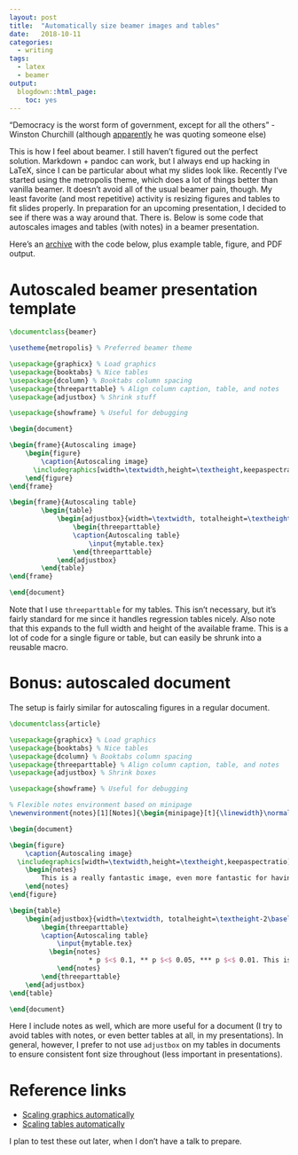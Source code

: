 ```yaml
---
layout: post
title:  "Automatically size beamer images and tables"
date:   2018-10-11
categories:
  - writing
tags:
  - latex
  - beamer
output:
  blogdown::html_page:
    toc: yes
---
```


"Democracy is the worst form of government, except for all the others" - Winston Churchill (although [apparently](https://www.nytimes.com/2017/02/14/opinion/dont-quote-them-on-it.html) he was quoting someone else)

This is how I feel about beamer. I still haven't figured out the perfect solution. Markdown + pandoc can work, but I always end up hacking in LaTeX, since I can be particular about what my slides look like. Recently I've started using the metropolis theme, which does a lot of things better than vanilla beamer. It doesn't avoid all of the usual beamer pain, though. My least favorite (and most repetitive) activity is resizing figures and tables to fit slides properly. In preparation for an upcoming presentation, I decided to see if there was a way around that. There is. Below is some code that autoscales images and tables (with notes) in a beamer presentation. 

Here's an [archive](/zip/autoscaling-archive.zip) with the code below, plus example table, figure, and PDF output. 

# Autoscaled beamer presentation template

```latex
\documentclass{beamer}

\usetheme{metropolis} % Preferred beamer theme

\usepackage{graphicx} % Load graphics
\usepackage{booktabs} % Nice tables
\usepackage{dcolumn} % Booktabs column spacing
\usepackage{threeparttable} % Align column caption, table, and notes
\usepackage{adjustbox} % Shrink stuff

\usepackage{showframe} % Useful for debugging

\begin{document}

\begin{frame}{Autoscaling image}
	\begin{figure}
		\caption{Autoscaling image}
	  \includegraphics[width=\textwidth,height=\textheight,keepaspectratio]{myimage.png}
	\end{figure}
\end{frame}

\begin{frame}{Autoscaling table}
		\begin{table}
			\begin{adjustbox}{width=\textwidth, totalheight=\textheight-2\baselineskip,keepaspectratio}
				\begin{threeparttable}
				\caption{Autoscaling table}
					\input{mytable.tex}
				\end{threeparttable}
			\end{adjustbox}
		\end{table}
\end{frame}

\end{document}
```

Note that I use `threeparttable` for my tables. This isn't necessary, but it's fairly standard for me since it handles regression tables nicely. Also note that this expands to the full width and height of the available frame. This is a lot of code for a single figure or table, but can easily be shrunk into a reusable macro.

# Bonus: autoscaled document

The setup is fairly similar for autoscaling figures in a regular document.

```latex
\documentclass{article}

\usepackage{graphicx} % Load graphics
\usepackage{booktabs} % Nice tables
\usepackage{dcolumn} % Booktabs column spacing
\usepackage{threeparttable} % Align column caption, table, and notes
\usepackage{adjustbox} % Shrink boxes

\usepackage{showframe} % Useful for debugging

% Flexible notes environment based on minipage
\newenvironment{notes}[1][Notes]{\begin{minipage}[t]{\linewidth}\normalsize{\itshape#1: }}{\end{minipage}}

\begin{document}

\begin{figure}
	\caption{Autoscaling image}
  \includegraphics[width=\textwidth,height=\textheight,keepaspectratio]{myimage.png}
	\begin{notes}
		This is a really fantastic image, even more fantastic for having been autoscaled.
	\end{notes}
\end{figure}

\begin{table}
	\begin{adjustbox}{width=\textwidth, totalheight=\textheight-2\baselineskip,keepaspectratio}
		\begin{threeparttable}
		\caption{Autoscaling table}
			\input{mytable.tex}
		  \begin{notes}
					* p $<$ 0.1, ** p $<$ 0.05, *** p $<$ 0.01. This is a really fantastic table, even more fantastic for having been autoscaled.
			\end{notes}
		\end{threeparttable}
	\end{adjustbox}
\end{table}

\end{document}
```

Here I include notes as well, which are more useful for a document (I try to avoid tables with notes, or even better tables at all, in my presentations). In general, however, I prefer to not use `adjustbox` on my tables in documents to ensure consistent font size throughout (less important in presentations). 

# Reference links

- [Scaling graphics automatically](https://tex.stackexchange.com/questions/11954/automatically-scale-big-and-small-graphics-for-beamer-presentations)
- [Scaling tables automatically](https://tex.stackexchange.com/questions/13809/resizing-a-table-by-textheight/13812)

I plan to test these out later, when I don't have a talk to prepare.